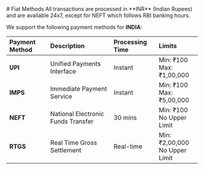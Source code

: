 <Highlight>
  # Fiat Methods
</Highlight>

<Note>
  All transactions are processed in **INR** (Indian Rupees) and are available 24x7, except for NEFT which follows RBI banking hours.
</Note>

We support the following payment methods for **INDIA**:

| Payment Method | Description | Processing Time | Limits |
|:--------------|:------------|:----------------|:-------|
| **UPI**       | Unified Payments Interface | Instant | Min: ₹100<br/>Max: ₹1,00,000 |
| **IMPS**      | Immediate Payment Service | Instant | Min: ₹100<br/>Max: ₹5,00,000 |
| **NEFT**      | National Electronic Funds Transfer | 30 mins | Min: ₹100<br/>No Upper Limit |
| **RTGS**      | Real Time Gross Settlement | Real-time | Min: ₹2,00,000<br/>No Upper Limit |
